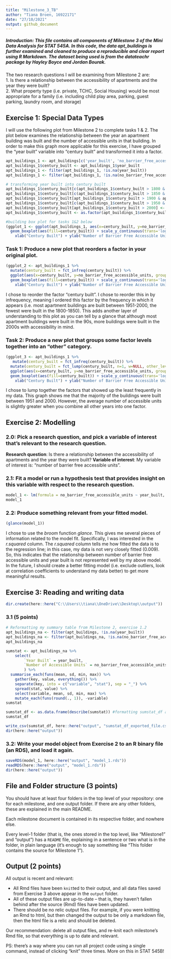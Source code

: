 ```yaml
---
title: "Milestone_3_TB"
author: "Tiana Broen, 16922171"
date: "27/10/2021"
output: github_document
---
```


##### Introduction: This file contains all components of Milestone 3 of the Mini Data Analysis for STAT 545A. In this code, the data *apt_buildings* is further examined and cleaned to produce a reproducible and clear report using R Markdown. The dataset being used is from the *datateachr* package by Hayley Boyce and Jordan Bourak.

The two research questions I will be examining from Milestone 2 are:  
1. Is there a relationship between the accessibility of apartments and the year they were built?  
2. What property type (i.e. private, TCHC, Social Housing) would be most appropriate for a family (i.e. including child play area, parking, guest parking, laundry room, and storage)

## Exercise 1: Special Data Types

I will use the following plot from Milestone 2 to complete tasks 1 & 2. The plot below examines the relationship between the year an apartment building was built and the number of accessible units in that building. In order to make this graph more applicable for this exercise, I have grouped the "year built" variable into "century built" and transformed it into a factor.
```r
apt_buildings_1 <- apt_buildings[c('year_built', 'no_barrier_free_accessible_units')] #new dataframe with only the variables I need for this exercise
apt_buildings_1$century_built <- apt_buildings_1$year_built
apt_buildings_1 <- filter(apt_buildings_1, !is.na(year_built))
apt_buildings_1 <- filter(apt_buildings_1, !is.na(no_barrier_free_accessible_units))

# transforming year built into century built
apt_buildings_1$century_built[c(apt_buildings_1$century_built > 1800 & apt_buildings_1$century_built <= 1850)] <- "1800-1850"
apt_buildings_1$century_built[c(apt_buildings_1$century_built > 1850 & apt_buildings_1$century_built <= 1900)] <- "1851-1900"
apt_buildings_1$century_built[apt_buildings_1$century_built > 1900 & apt_buildings_1$century_built <= 1950] <- "1901-1950"
apt_buildings_1$century_built[c(apt_buildings_1$century_built > 1950 & apt_buildings_1$century_built <= 2000)] <- "1951-2000"
apt_buildings_1$century_built[apt_buildings_1$century_built > 2000] <- "2000+"
apt_buildings_1$century_built <- as.factor(apt_buildings_1$century_built)

#building box plot for tasks 1&2 below
(ggplot_1 <- ggplot(apt_buildings_1, aes(x=century_built, y=no_barrier_free_accessible_units, group=century_built)) +
  geom_boxplot(aes(fill=century_built)) + scale_y_continuous(trans='log10') +
    xlab("Century Built") + ylab("Number of Barrier Free Accessible Units") + labs(fill="Century Built"))
```

### Task 1: Produce a new plot that reorders a factor in your original plot.
```r
(ggplot_2 <- apt_buildings_1 %>%
  mutate(century_built = fct_infreq(century_built)) %>%
  ggplot(aes(x=century_built, y=no_barrier_free_accessible_units, group=century_built)) +
  geom_boxplot(aes(fill=century_built)) + scale_y_continuous(trans='log10') +
    xlab("Century Built") + ylab("Number of Barrier Free Accessible Units") + labs(fill="Century Built"))
```
I chose to reorder the factor "century built". I chose to reorder this in by infrequency, meaning I ordered this factor by the frequency in which it appears (i.e. most apartment buildings are built between 1951-2000, the fewest were built in the 1800-1850). This adds another layer of understanding to this plot as you can tell by a glance that although most apartment buildings were built in the 90s, more buildings were built in the 2000s with accessibility in mind.

### Task 2: Produce a new plot that groups some factor levels together into an "other" category.
```r
(ggplot_3 <- apt_buildings_1 %>%
   mutate(century_built = fct_infreq(century_built)) %>%
  mutate(century_built = fct_lump(century_built, n=1, w=NULL, other_level = "Other", ties.method = "min")) %>%
  ggplot(aes(x=century_built, y=no_barrier_free_accessible_units, group=century_built)) +
  geom_boxplot(aes(fill=century_built)) + scale_y_continuous(trans='log10') +
    xlab("Century Built") + ylab("Number of Barrier Free Accessible Units") + labs(fill="Century Built"))
```
 I chose to lump together the factors that showed up the least frequently in my data. This graph shows me that the majority of the buildings were built between 1951 and 2000. However, the average number of accessible units is slightly greater when you combine all other years into one factor.
 
## Exercise 2: Modelling

### 2.0: Pick a research question, and pick a variable of interest that's relevant to the research question.
**Research question**: Is there a relationship between the accessibility of apartments and the year they were built? 
**Variable of interest**: My variable of interest is: "number of barrier free accessible units".

### 2.1: Fit a model or run a hypothesis test that provides insight on this variable with respect to the research question. 
```r
model_1 <- lm(formula = no_barrier_free_accessible_units ~ year_built, data = apt_buildings)
model_1
```
### 2.2: Produce something relevant from your fitted model.

```r
(glance(model_1))
```
I chose to use the *broom* function *glance*. This gives me several pieces of information related to the model fit. Specifically, I was interested in the *r.squared* column. The *r.squared* column tells me how fitted the data is to the regression line; in this case, my data is not very closely fitted (0.009). So, this indicates that the relationship between number of barrier free accessible units and year built is not represented well by my above model. In the future, I should create a better fitting model (i.e. exclude outliers, look at correlation coefficients to understand my data better) to get more meaningful results.

## Exercise 3: Reading and writing data
```r
dir.create(here::here("C:\\Users\\tiana\\OneDrive\\Desktop\\output"))
```

### 3.1 (5 points)
```r
# Reformatting my summary table from Milestone 2, exercise 1.2
apt_buildings_na <- filter(apt_buildings, !is.na(year_built))
apt_buildings_na <- filter(apt_buildings_na, !is.na(no_barrier_free_accessible_units))
apt_buildings_na

sumstat <- apt_buildings_na %>%
    select(
        `Year Built` = year_built,
        `Number of Accessible Units` = no_barrier_free_accessible_units
        ) %>%
  summarise_each(funs(mean, sd, min, max)) %>%
    gather(key, value, everything()) %>% 
    separate(key, into = c("variable", "stat"), sep = "_") %>%
    spread(stat, value) %>%
    select(variable, mean, sd, min, max) %>%
    mutate_each(funs(round(., 1)), -variable)
sumstat

sumstat_df <- as.data.frame(describe(sumstat)) #formatting sumstat_df as a dataframe to export to .csv file
sumstat_df

write_csv(sumstat_df, here::here("output", "sumstat_df_exported_file.csv"))
dir(here::here("output"))
```

### 3.2: Write your model object from Exercise 2 to an R binary file (an RDS), and load it again.
```r
saveRDS(model_1, here::here("output", "model_1.rds"))
readRDS(here::here("output", "model_1.rds"))
dir(here::here("output"))
```
## File and Folder structure (3 points)

You should have at least four folders in the top level of your repository: one for each milestone, and one output folder. If there are any other folders, these are explained in the main README.

Each milestone document is contained in its respective folder, and nowhere else. 

Every level-1 folder (that is, the ones stored in the top level, like "Milestone1" and "output") has a `README` file, explaining in a sentence or two what is in the folder, in plain language (it's enough to say something like "This folder contains the source for Milestone 1").

## Output (2 points)

All output is recent and relevant: 

- All Rmd files have been `knit`ted to their output, and all data files saved from Exercise 3 above appear in the `output` folder. 
- All of these output files are up-to-date -- that is, they haven't fallen behind after the source (Rmd) files have been updated.
- There should be no relic output files. For example, if you were knitting an Rmd to html, but then changed the output to be only a markdown file, then the html file is a relic and should be deleted. 

Our recommendation: delete all output files, and re-knit each milestone's Rmd file, so that everything is up to date and relevant. 

PS: there's a way where you can run all project code using a single command, instead of clicking "knit" three times. More on this in STAT 545B!